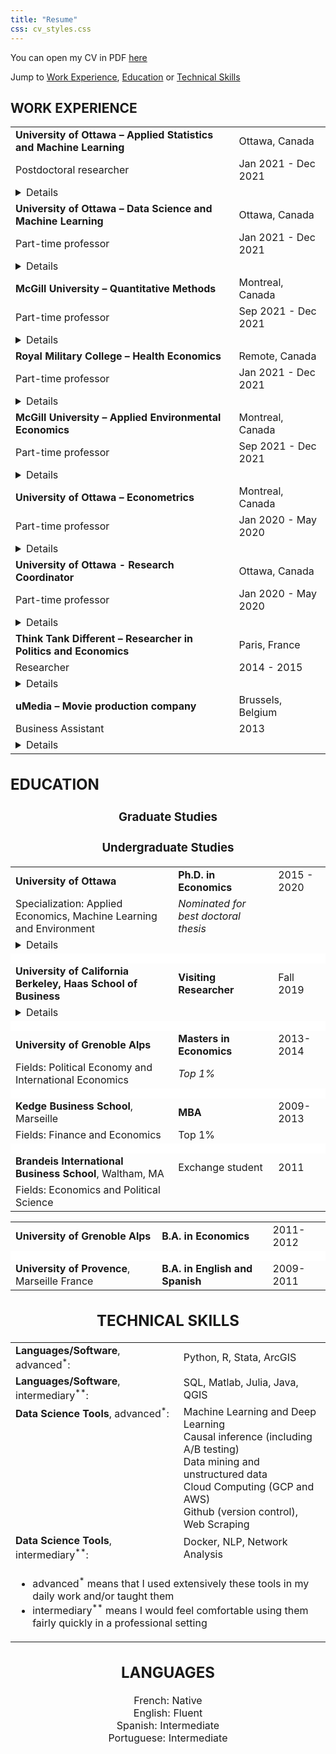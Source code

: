 ```yaml
---
title: "Resume"
css: cv_styles.css
---
```


You can open my CV in PDF [here](cv.pdf)


Jump to <a href="#work">Work Experience</a>, <a href="#education">Education</a> or <a href="#tech">Technical Skills</a>

<a id="work">

<h2><b>WORK EXPERIENCE</b></h2>
</a>

<font size="3">
<table style="width:100%">
    <tr>
    <td><b>University of Ottawa -- Applied Statistics and Machine Learning</b></td>
    <td>Ottawa, Canada</td>
  </tr>
  <tr>
    <td>Postdoctoral researcher </td>
    <td>Jan 2021 - Dec 2021  </td>
  </tr>
 <tr> 
 <td colspan="3">  <details>
<summary>Details</summary>
- **Research domain**: what are the impact of weather and trees on socioeconomic outcomes in Canada?
- **Deep learning**: I use deep learning and transfer learning to perform remote sensing and map the evolution of urban tree canopy in Canada over the last 15 years
- **Weather satellite data**: I map daily weather data to all Canadian municipalities
- **Causal inference**: I use plausible exogenous variations in tree cover following the random expansion of the emerald ash borer to measure the impact of trees on confidential health and income data
- **Relevant tools used**: Python, R, Tensorflow 2.0, arcGIS, Pandas, Geopandas,  xarray,  fixest...
<br>
</details> </td>
</tr>
    <tr>
    <td><b>University of Ottawa -- Data Science and Machine Learning</b></td>
    <td>Ottawa, Canada</td>
  </tr>
  <tr>
    <td>Part-time professor </td>
    <td>Jan 2021 - Dec 2021  </td>
  </tr>
 <tr> 
 <td colspan="3">  <details>
<summary>Details</summary>
- Design and teaching of 4<sup>th</sup> year course 
- Data science techniques, statistical modelling and machine learning 
- Linear and non-linear modelling, supervised and unsupervised learning, regression and classification <br>
(Least squares, Probit/Logit, Ridge/LASSO, Tree methods, K-means, PCA, Deep Learning)
- Statistical learning and social biases
- Applications in Python <br>
(Scikit-Learn, Tensorflow, PyCaret, Statsmodels, Scipy, Pandas, Matplotlib, Seaborn,...)
- Course taught for 2 semesters because of its popularity!
<br>
</details> </td>
</tr>

<tr>
  <td><b>McGill University -- Quantitative Methods</b></td>
  <td>Montreal, Canada</td>
</tr>
<tr>
  <td>Part-time professor </td>
  <td>Sep 2021 - Dec 2021 </td>
</tr>
<tr> 
 <td colspan="3">  <details>
  <summary>Details</summary>
- Design and teaching of 3<sup>rd</sup> year course
- Methods of causal inference <br>
(Randomized controlled experiments, difference-in-difference, panel, RDD, IV, matching...)
- Applications in R (tidyverse, ggplot2, plm, fixest...)
- Probability, statistics and sample properties of estimators
<br>
</details> </td>


<tr>
  <td><b>Royal Military College -- Health Economics</b></td>
  <td>Remote, Canada</td>
</tr>
<tr>
  <td>Part-time professor </td>
  <td>Jan 2021 - Dec 2021 </td>
</tr>
<tr> 
 <td colspan="3">  <details>
  <summary>Details</summary>
- Introduction to health economics (course design and online teaching).
- Microeconomic theory of health markets and their agents
(Randomized controlled experiments, difference-in-difference, panel, RDD, IV, matching...)
</details> </td>

<tr>
  <td><b>McGill University -- Applied Environmental Economics</b></td>
  <td>Montreal, Canada</td>
</tr>
<tr>
  <td>Part-time professor </td>
  <td>Sep 2021 - Dec 2021 </td>
</tr>
<tr> 
 <td colspan="3">  <details>
  <summary>Details</summary>
- Design and teaching of 3<sup>rd</sup> year course
- Introduction to quantitative methods used in environmental economics<br>
(RCT, RDD, IV, Panel Data and Lab experiments) 
- Research design and interpratation of statistical results 
</details> </td>

<tr>
  <td><b>University of Ottawa -- Econometrics</b></td>
  <td>Montreal, Canada</td>
</tr>
<tr>
  <td>Part-time professor </td>
  <td>Jan 2020 - May 2020 </td>
</tr>
<tr> 
 <td colspan="3">  <details>
  <summary>Details</summary>
- Design and teaching of 3<sup>rd</sup> year course in
- Methods, conditions and interpretation of causal inference
- Theory and properties of linear estimators
- Applications in Stata
</details> </td>


<tr>
  <td><b>University of Ottawa - Research Coordinator</b></td>
  <td>Ottawa, Canada</td>
</tr>
<tr>
  <td>Part-time professor </td>
  <td>Jan 2020 - May 2020 </td>
</tr>
<tr>
 <td colspan="3">  <details>
  <summary>Details</summary>
- Coordination of 15 research assistants over 2 years
- Teaching of arcGIS
- Weekly advancement meeting and mentoring
</details> </td>

<tr>
  <td><b>Think Tank Different -- Researcher in Politics and Economics</b></td>
  <td>Paris, France</td>
</tr>
<tr>
  <td>Researcher </td>
  <td>2014 - 2015 </td>
</tr>
<tr>
 <td colspan="3">  <details>
  <summary>Details</summary>
- Research on racial and gender discrimination in France
- Production of reports for the French government
</details> </td>

<tr>
  <td><b>uMedia -- Movie production company</b></td>
  <td>Brussels, Belgium</td>
</tr>
<tr>
  <td>Business Assistant </td>
  <td>2013</td>
</tr>
<tr>
 <td colspan="3">  <details>
  <summary>Details</summary>
- Research on racial and gender discrimination in France
- Production of reports for the French government
</details> </td>


</table>










<a id="education">
<h2><b>EDUCATION</b></h2> 
</a>
<center>
<h3>Graduate Studies</h3> 

<font size="3">
<table style="width:100%">
    <tr>
    <td><b>University of Ottawa</b></td>
    <td><b>Ph.D. in Economics</b></td>
    <td> 2015 - 2020</td>
  </tr>
  <tr>
    <td>Specialization: Applied Economics, Machine Learning and Environment </td>
    <td><i>Nominated for best doctoral thesis</i></td>
    <td></td>
  </tr>
 <tr> 

<td colspan="3">  <details>
<summary>Details</summary>
- I hold a Ph.D. in economics with a specialization in the two main branches of applied statistics:\\
causal inference and statistical learning for prediction.
- I applied these tools to environmental and health issues (see my research work below)
- In my research, I extensively used data science tools such as Python, R, Google Cloud Computing, Github, Docker... see also <a href="#tech">Technical Skills</a>
<br>
- You can also learn more about my [academic research](research.html) or my [data science work](datascience.html).
</details> </td>
</tr>
  <tr>
<td bgcolor="#FFFFFF" style="line-height:10px;" colspan=3>&nbsp;</td>
</tr>

  <tr>
    <td><b>University of California Berkeley, Haas School of Business</b></td>
    <td><b>Visiting Researcher</b></td>
    <td>Fall 2019</td>
</tr>
<td colspan="3">  <details>
<summary>Details</summary>
- I was invited to join the economics department to share my research
- I participated and presented in their seminars
</details> </td>


 <tr>
<td bgcolor="#FFFFFF" style="line-height:10px;" colspan=3>&nbsp;</td>
</tr>
<tr>
    <td><b>University of Grenoble Alps</b></td>
    <td><b>Masters in Economics</b></td>
    <td> 2013-2014</td>
</tr> 
<tr>
    <td>Fields:  Political Economy and International Economics</td>
    <td><i> Top 1%</i> </td>
    <td>  </td>
</tr> 
 <tr>
<td bgcolor="#FFFFFF" style="line-height:10px;" colspan=3>&nbsp;</td>
</tr>
<tr>
    <td><b>Kedge Business School</b>, Marseille</td>
    <td><b>MBA</b></td>
    <td> 2009-2013</td>
</tr> 
<tr>
    <td>Fields: Finance and Economics</td>
    <td> Top 1%</i></td>
    <td>  </td>
</tr> 
<tr>
<td bgcolor="#FFFFFF" style="line-height:10px;" colspan=3>&nbsp;</td>
</tr>
<tr>
    <td><b>Brandeis International Business School</b>, Waltham, MA</td>
    <td>Exchange student</td>
    <td> 2011</td>
</tr> 
<tr>
    <td>Fields: Economics and Political Science</td>
    <td> </td>
    <td>  </td>
</tr> 

<h3>Undergraduate Studies</h3> 
</center>
<table style="width:100%">
<tr>
    <td><b>University of Grenoble Alps</b></td>
    <td><b>B.A. in Economics</b></td>
    <td> 2011-2012</td>
</tr> 
<tr>
<td bgcolor="#FFFFFF" style="line-height:10px;" colspan=3>&nbsp;</td>
</tr>
<tr>
  <td><b>University of Provence</b>, Marseille France</td>
  <td><b>B.A. in English and Spanish</b></td>
  <td> 2009-2011</td>
</tr>
</table>

<a id="tech">
<h2><b>TECHNICAL SKILLS</b></h2> 
</a>

<table style="width:100%">


<tr>
  <td><b>Languages/Software</b>, advanced<sup>*</sup>:</td> <td>Python, R, Stata, ArcGIS</td>
</tr>
<tr>
  <td><b>Languages/Software</b>, intermediary<sup>**</sup>:</td> <td>SQL, Matlab, Julia, Java, QGIS</td>
</tr>

<tr VALIGN=TOP>
  <td><b>Data Science Tools</b>, advanced<sup>*</sup>:</td> 
  <td>
Machine Learning and Deep Learning<br>
Causal inference (including A/B testing) <br>
Data mining and unstructured data<br>
Cloud Computing (GCP and AWS) <br>
Github (version control), Web Scraping<br>
  </b></td>
</tr>
<tr>
  <td><b>Data Science Tools</b>, intermediary<sup>**</sup>:</td> <td>Docker, NLP, Network Analysis</td>
</tr>
<tr>
<td colspan="2" > 

- advanced<sup>*</sup> means that I used extensively these tools in my daily work and/or taught them
- intermediary<sup>**</sup> means I would feel comfortable using them fairly quickly in a professional setting

</td>
</tr>
</table>




<h2><b>LANGUAGES</b></h2> 
French: Native<br>
English: Fluent<br>
Spanish: Intermediate<br>
Portuguese: Intermediate<br>





